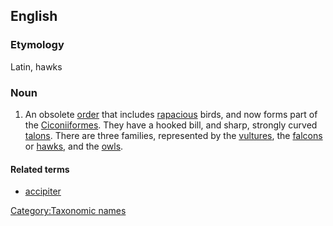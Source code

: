 {{wikipedia}}
==English==

===Etymology===
Latin, hawks

===Noun===
{{infl|en|noun|g=p}}

# {{obsolete|Zoölogy}} An obsolete [[order]] that includes [[rapacious]] birds, and now forms part of the [[Ciconiiformes]]. They have a hooked bill, and sharp, strongly curved [[talons]]. There are three families, represented by the [[vulture]]s, the [[falcon]]s or [[hawk]]s, and the [[owl]]s.

====Related terms====
* [[accipiter]]


[[Category:Taxonomic names]]